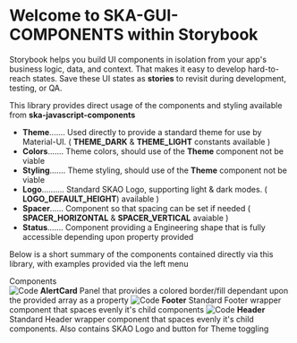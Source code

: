 
<Meta title="Example/Introduction" />

<style>{`
  .subheading {
    --mediumdark: '#999999';
    font-weight: 900;
    font-size: 13px;
    color: #999;
    letter-spacing: 6px;
    line-height: 24px;
    text-transform: uppercase;
    margin-bottom: 12px;
    margin-top: 40px;
  }

  .link-list {
    display: grid;
    grid-template-columns: 1fr;
    grid-template-rows: 1fr 1fr;
    row-gap: 10px;
  }

  @media (min-width: 620px) {
    .link-list {
      row-gap: 20px;
      column-gap: 20px;
      grid-template-columns: 1fr 1fr;
    }
  }

  @media all and (-ms-high-contrast:none) {
  .link-list {
      display: -ms-grid;
      -ms-grid-columns: 1fr 1fr;
      -ms-grid-rows: 1fr 1fr;
    }
  }

  .link-item {
    display: block;
    padding: 20px 30px 20px 15px;
    border: 1px solid #00000010;
    border-radius: 5px;
    transition: background 150ms ease-out, border 150ms ease-out, transform 150ms ease-out;
    color: #333333;
    display: flex;
    align-items: flex-start;
  }

  .link-item:hover {
    border-color: #1EA7FD50;
    transform: translate3d(0, -3px, 0);
    box-shadow: rgba(0, 0, 0, 0.08) 0 3px 10px 0;
  }

  .link-item:active {
    border-color: #1EA7FD;
    transform: translate3d(0, 0, 0);
  }

  .link-item strong {
    font-weight: 700;
    display: block;
    margin-bottom: 2px;
  }
  
  .link-item img {
    height: 40px;
    width: 40px;
    margin-right: 15px;
    flex: none;
  }

  .link-item span {
    font-size: 14px;
    line-height: 20px;
  }

  .tip {
    display: inline-block;
    border-radius: 1em;
    font-size: 11px;
    line-height: 12px;
    font-weight: 700;
    background: #E7FDD8;
    color: #66BF3C;
    padding: 4px 12px;
    margin-right: 10px;
    vertical-align: top;
  }

  .tip-wrapper {
    font-size: 13px;
    line-height: 20px;
    margin-top: 40px;
    margin-bottom: 40px;
  }

  .tip-wrapper code {
    font-size: 12px;
    display: inline-block;
  }

  
`}</style>

# Welcome to SKA-GUI-COMPONENTS within Storybook

Storybook helps you build UI components in isolation from your app's business logic, data, and context.
That makes it easy to develop hard-to-reach states. 
Save these UI states as **stories** to revisit during development, testing, or QA.

This library provides direct usage of the components and styling available from <strong>ska-javascript-components</strong>
* <strong>Theme</strong>....... Used directly to provide a standard theme for use by Material-UI. ( <strong>THEME_DARK</strong> & <strong>THEME_LIGHT</strong> constants available )
* <strong>Colors</strong>....... Theme colors, should use of the <strong>Theme</strong> component not be viable
* <strong>Styling</strong>....... Theme styling, should use of the <strong>Theme</strong> component not be viable
* <strong>Logo</strong>.......... Standard SKAO Logo, supporting light & dark modes. ( <strong>LOGO_DEFAULT_HEIGHT</strong>) available )
* <strong>Spacer</strong>...... Component so that spacing can be set if needed  ( <strong>SPACER_HORIZONTAL</strong> & <strong>SPACER_VERTICAL</strong> avaiable )
* <strong>Status</strong>....... Component providing a Engineering shape that is fully accessible depending upon property provided

Below is a short summary of the components contained directly via this library, with examples provided via the left menu
<div className="subheading">Components</div>

<div className="link-list">
  <a className="link-item" >
    <img src={Code} alt="Code" />
    <span>
      <strong>AlertCard</strong>
      Panel that provides a colored border/fill dependant upon the provided array as a property
    </span>
  </a>
  <a className="link-item" >
    <img src={Code} alt="Code" />
    <span>
      <strong>Footer</strong>
      Standard Footer wrapper component that spaces evenly it's child components
    </span>
  </a>
  <a className="link-item" >
    <img src={Code} alt="Code" />
    <span>
      <strong>Header</strong>
      Standard Header wrapper component that spaces evenly it's child components.  Also contains SKAO Logo and button for Theme toggling
    </span>
  </a>
</div>
